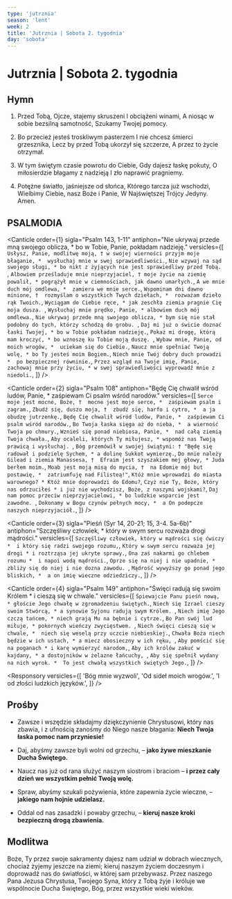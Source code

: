 ```yaml
---
type: 'jutrznia'
season: 'lent'
week: 2
title: 'Jutrznia | Sobota 2. tygodnia'
day: 'sobota'
---
```


# Jutrznia | Sobota 2. tygodnia

<OpeningVersicle />

## Hymn

1. Przed Tobą, Ojcze, stajemy skruszeni
   I obciążeni winami,
   A niosąc w sobie bezsilną samotność,
   Szukamy Twojej pomocy.

2. Bo przecież jesteś troskliwym pasterzem
   I nie chcesz śmierci grzesznika,
   Lecz by przed Tobą ukorzył się szczerze,
   A przez to życie otrzymał.

3. W tym świętym czasie powrotu do Ciebie,
   Gdy dajesz łaskę pokuty,
   O miłosierdzie błagamy z nadzieją
   I zło naprawić pragniemy.

4. Potężne światło, jaśniejsze od słońca,
   Którego tarcza już wschodzi,
   Wielbimy Ciebie, nasz Boże i Panie,
   W Najświętszej Trójcy Jedyny. Amen.

## PSALMODIA

<Canticle
  order={1}
  sigla="Psalm 143, 1-11"
  antiphon="Nie ukrywaj przede mną swojego oblicza, * bo w Tobie, Panie, pokładam nadzieję."
  versicles={[
    `Usłysz, Panie, modlitwę moją, †
w swojej wierności przyjm moje błaganie, * 
wysłuchaj mnie w swej sprawiedliwości.`,
    `Nie wzywaj na sąd swojego sługi, *
bo nikt z żyjących nie jest sprawiedliwy przed Tobą. `,
    `Albowiem prześladuje mnie nieprzyjaciel, †
moje życie na ziemię powalił, *
pogrążył mnie w ciemnościach, jak dawno umarłych.`,
    `A we mnie duch mój omdlewa, * 
zamiera we mnie serce.`,
    `Wspominam dni dawno minione, † 
rozmyślam o wszystkich Twych dziełach, * 
rozważam dzieło rąk Twoich.`,
    `Wyciągam do Ciebie ręce, *
jak zeschła ziemia pragnie Cię moja dusza. `,
    `Wysłuchaj mnie prędko, Panie, *
albowiem duch mój omdlewa.`,
    `Nie ukrywaj przede mną swojego oblicza, *
bym się nie stał podobny do tych, którzy schodzą do grobu. `,
    `Daj mi już o świcie doznać łaski Twojej, *
bo w Tobie pokładam nadzieję.`,
    `Pokaż mi drogę, którą mam kroczyć, *
bo wznoszę ku Tobie moją duszę. `,
    `Wybaw mnie, Panie, od moich wrogów, * 
uciekam się do Ciebie.`,
    `Naucz mnie spełniać Twoją wolę, *
bo Ty jesteś moim Bogiem.`,
    `Niech mnie Twój dobry duch prowadzi * 
po bezpiecznej równinie.`,
    `Przez wzgląd na Twoje imię, Panie, zachowaj mnie przy życiu, *
w swej sprawiedliwości wyprowadź mnie z niedoli.`,
  ]}
/>

<Canticle
  order={2}
  sigla="Psalm 108"
  antiphon="Będę Cię chwalił wśród ludów, Panie, * zaśpiewam Ci psalm wśród narodów."
  versicles={[
    `Serce moje jest mocne, Boże, † 
mocne jest moje serce, * 
zaśpiewam psalm i zagram.`,
    `Zbudź się, duszo moja, † 
zbudź się, harfo i cytro, * 
a ja obudzę jutrzenkę.`,
    `Będę Cię chwalił wśród ludów, Panie, * 
zaśpiewam Ci psalm wśród narodów.`,
    `Bo Twoja łaska sięga aż do nieba, * 
a wierność Twoja po chmury.`,
    `Wznieś się ponad niebiosa, Panie, * 
nad całą ziemią Twoja chwała.`,
    `Aby ocaleli, których Ty miłujesz, *
wspomóż nas Twoją prawicą i wysłuchaj. `,
    `Bóg przemówił w swojej świątyni: †
"Będę się radował i podzielę Sychem, *
a dolinę Sukkot wymierzę.`,
    `Do mnie należy Gilead i ziemia Manassesa, † 
Efraim jest szyszakiem mej głowy, *
Juda berłem moim.`,
    `Moab jest moją misą do mycia, † 
na Edomie mój but postawię, * 
zatriumfuję nad Filisteą!"`,
    `Któż mnie wprowadzi do miasta warownego? *
Któż mnie doprowadzi do Edomu?`,
    `Czyż nie Ty, Boże, który nas odrzuciłeś *
i już nie wychodzisz, Boże, z naszymi wojskami?`,
    `Daj nam pomoc przeciw nieprzyjacielowi, *
bo ludzkie wsparcie jest zawodne. `,
    `Dokonamy w Bogu czynów pełnych mocy, * 
a On podepcze naszych nieprzyjaciół.`,
  ]}
/>

<Canticle
  order={3}
  sigla="Pieśń (Syr 14, 20-21; 15, 3-4. 5a-6b)"
  antiphon="Szczęśliwy człowiek, * który w swym sercu rozważa drogi mądrości."
  versicles={[
    `Szczęśliwy człowiek, który w mądrości się ćwiczy * 
i który się radzi swojego rozumu,`,
    `Który w swym sercu rozważa jej drogi *
i roztrząsa jej ukryte sprawy.`,
    `Ona zaś nakarmi go chlebem rozumu * 
i napoi wodą mądrości.`,
    `Oprze się na niej i nie upadnie, *
zbliży się do niej i nie dozna zawodu. `,
    `Mądrość wywyższy go ponad jego bliskich, * 
a on imię wieczne odziedziczy.`,
  ]}
/>

<Canticle
  order={4}
  sigla="Psalm 149"
  antiphon="Święci radują się swoim Królem * i cieszą się w chwale."
  versicles={[
    `Śpiewajcie Panu pieśń nową, *
głoście Jego chwałę w zgromadzeniu świętych.`,
    `Niech się Izrael cieszy swoim Stwórcą, *
a synowie Syjonu radują swym Królem. `,
    `Niech imię Jego czczą tańcem, *
niech grają Mu na bębnie i cytrze.`,
    `Bo Pan swój lud miłuje, *
pokornych wieńczy zwycięstwem. `,
    `Niech święci cieszą się w chwale, * 
niech się weselą przy uczcie niebieskiej.`,
    `Chwała Boża niech będzie w ich ustach, *
a miecz obosieczny w ich ręku, `,
    `Aby pomścić się na poganach *
i karę wymierzyć narodom,`,
    `Aby ich królów zakuć w kajdany, *
a dostojników w żelazne łańcuchy, `,
    `Aby się spełnił wydany na nich wyrok. * 
To jest chwałą wszystkich świętych Jego.`,
  ]}
/>

<Passage
  sigla="Iz 1, 16-18"
  passage="Obmyjcie się, bądźcie czyści. Usuńcie zło waszych uczynków sprzed moich oczu, przestańcie czynić zło. Zaprawiajcie się w dobrym. Troszczcie się o sprawiedliwość, wspomagajcie uciśnionego, oddajcie słuszność sierocie, stawajcie w obronie wdowy. Przyjdźcie, mówi Pan, i spór ze Mną wiedźcie. Choćby wasze grzechy były jak szkarłat, jak śnieg wybieleją; choćby czerwone jak purpura, staną się jak biała wełna."
/>

<Responsory
  versicles={[
    'Bóg mnie wyzwoli',
    'Od sideł moich wrogów.',
    'I od złości ludzkich języków.',
  ]}
/>

<Benedictus antiphon="Ojcze, zgrzeszyłem przeciw Bogu i przeciw tobie; * już nie jestem godzien nazywać się twoim synem; / uczyń mnie choćby jednym z najemników twoich." />

## Prośby

- Zawsze i wszędzie składajmy dziękczynienie Chrystusowi, który nas zbawia, i z ufnością zanośmy do Niego nasze błagania: **Niech Twoja łaska pomoc nam przyniesie!**

- Daj, abyśmy zawsze byli wolni od grzechu, – **jako żywe mieszkanie Ducha Świętego.**

- Naucz nas już od rana służyć naszym siostrom i braciom – **i przez cały dzień we wszystkim pełnić Twoją wolę.**

- Spraw, abyśmy szukali pożywienia, które zapewnia życie wieczne, – **jakiego nam hojnie udzielasz.**

- Oddal od nas zasadzki i powaby grzechu, – **kieruj nasze kroki bezpieczną drogą zbawienia.**

<CustomIntercessions type="lauds" />

<KyrieEleison />

<LordsPrayer />

## Modlitwa

Boże, Ty przez swoje sakramenty dajesz nam udział w dobrach wiecznych, chociaż żyjemy jeszcze na ziemi; kieruj naszym życiem doczesnym i doprowadź nas do światłości, w której sam przebywasz. Przez naszego Pana Jezusa Chrystusa, Twojego Syna, który z Tobą żyje i króluje we wspólnocie Ducha Świętego, Bóg, przez wszystkie wieki wieków.

<Amen />

<BlessingAndConcludingVersicle />
